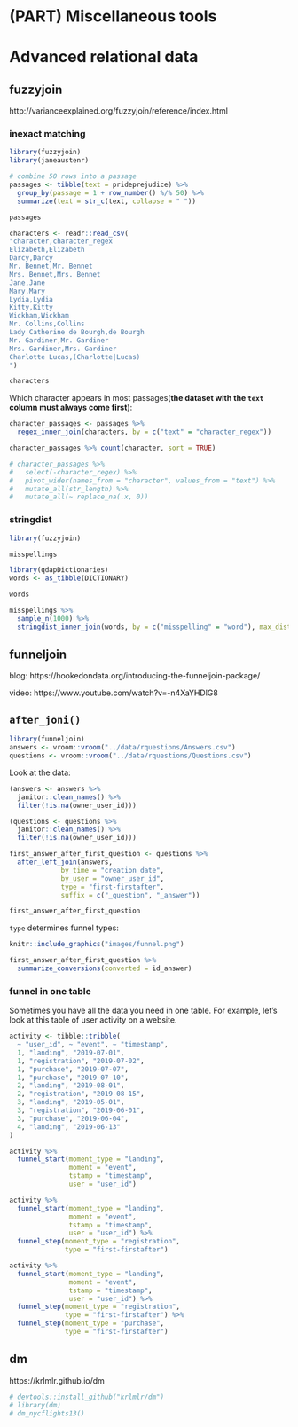 
# (PART) Miscellaneous tools {-}

# Advanced relational data  

## fuzzyjoin  
http://varianceexplained.org/fuzzyjoin/reference/index.html  

### inexact matching  

```r
library(fuzzyjoin)
library(janeaustenr)
```


```r
# combine 50 rows into a passage
passages <- tibble(text = prideprejudice) %>%
  group_by(passage = 1 + row_number() %/% 50) %>%
  summarize(text = str_c(text, collapse = " "))

passages
```


```r
characters <- readr::read_csv(
"character,character_regex
Elizabeth,Elizabeth
Darcy,Darcy
Mr. Bennet,Mr. Bennet
Mrs. Bennet,Mrs. Bennet
Jane,Jane
Mary,Mary
Lydia,Lydia
Kitty,Kitty
Wickham,Wickham
Mr. Collins,Collins
Lady Catherine de Bourgh,de Bourgh
Mr. Gardiner,Mr. Gardiner
Mrs. Gardiner,Mrs. Gardiner
Charlotte Lucas,(Charlotte|Lucas)
")

characters
```

Which character appears in most passages(**the dataset with the `text` column must always come first**):  

```r
character_passages <- passages %>% 
  regex_inner_join(characters, by = c("text" = "character_regex"))

character_passages %>% count(character, sort = TRUE)
```

```r
# character_passages %>% 
#   select(-character_regex) %>% 
#   pivot_wider(names_from = "character", values_from = "text") %>% 
#   mutate_all(str_length) %>% 
#   mutate_all(~ replace_na(.x, 0))
```


### stringdist

```r
library(fuzzyjoin)
```

```r
misspellings
```


```r
library(qdapDictionaries)
words <- as_tibble(DICTIONARY)

words
```


```r
misspellings %>% 
  sample_n(1000) %>% 
  stringdist_inner_join(words, by = c("misspelling" = "word"), max_dist = 1)
```


## funneljoin  

blog: https://hookedondata.org/introducing-the-funneljoin-package/

video: https://www.youtube.com/watch?v=-n4XaYHDlG8  


## `after_joni()`  

```r
library(funneljoin)
answers <- vroom::vroom("../data/rquestions/Answers.csv") 
questions <- vroom::vroom("../data/rquestions/Questions.csv")
```

Look at the data:
```r
(answers <- answers %>% 
  janitor::clean_names() %>% 
  filter(!is.na(owner_user_id)))

(questions <- questions %>% 
  janitor::clean_names() %>% 
  filter(!is.na(owner_user_id)))
```

```r
first_answer_after_first_question <- questions %>%
  after_left_join(answers,
             by_time = "creation_date",
             by_user = "owner_user_id",
             type = "first-firstafter", 
             suffix = c("_question", "_answer")) 

first_answer_after_first_question
```

`type` determines funnel types:  

```r
knitr::include_graphics("images/funnel.png")
```

```r
first_answer_after_first_question %>% 
  summarize_conversions(converted = id_answer)
```


### funnel in one table


Sometimes you have all the data you need in one table. For example, let’s look at this table of user activity on a website.  

```r
activity <- tibble::tribble(
  ~ "user_id", ~ "event", ~ "timestamp",
  1, "landing", "2019-07-01",
  1, "registration", "2019-07-02",
  1, "purchase", "2019-07-07",
  1, "purchase", "2019-07-10",
  2, "landing", "2019-08-01",
  2, "registration", "2019-08-15",
  3, "landing", "2019-05-01",
  3, "registration", "2019-06-01",
  3, "purchase", "2019-06-04",
  4, "landing", "2019-06-13"
)
```


```r
activity %>%
  funnel_start(moment_type = "landing", 
               moment = "event", 
               tstamp = "timestamp", 
               user = "user_id")
```

```r
activity %>%
  funnel_start(moment_type = "landing", 
               moment = "event", 
               tstamp = "timestamp", 
               user = "user_id") %>%
  funnel_step(moment_type = "registration",
              type = "first-firstafter")
```


```r
activity %>%
  funnel_start(moment_type = "landing", 
               moment = "event", 
               tstamp = "timestamp", 
               user = "user_id") %>%
  funnel_step(moment_type = "registration",
              type = "first-firstafter") %>% 
  funnel_step(moment_type = "purchase",
              type = "first-firstafter")
```

  
## dm  


https://krlmlr.github.io/dm  

```r
# devtools::install_github("krlmlr/dm")
# library(dm)
# dm_nycflights13()
```

